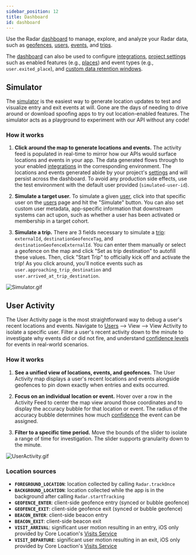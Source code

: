 ```yaml
---
sidebar_position: 12
title: Dashboard
id: dashboard
---
```


Use the Radar [dashboard](https://radar.io/dashboard) to manage, explore, and analyze your Radar data, such as [geofences](/geofences), [users](https://radar.io/dashboard/users), [events](https://radar.io/dashboard/events), and [trips](/trip-tracking).

The [dashboard](https://radar.io/dashboard) can also be used to configure [integrations](https://radar.io/dashboard/integrations), [project settings](https://radar.io/dashboard/settings) such as enabled features (e.g., [places](/places)) and event types (e.g., `user.exited_place`), and [custom data retention windows](https://radar.io/dashboard/privacy).

## Simulator

The [simulator](https://radar.io/dashboard/simulate) is the easiest way to generate location updates to test and visualize entry and exit events at will. Gone are the days of needing to drive around or download spoofing apps to try out location-enabled features. The simulator acts as a playground to experiment with our API without any code!

### How it works

1. **Click around the map to generate locations and events.** The activity feed is populated in real-time to mirror how our APIs would surface locations and events in your app. The data generated flows through to your enabled [integrations](https://radar.io/dashboard/integrations) in the corresponding environment. The locations and events generated abide by your project's [settings](https://radar.io/dashboard/settings) and will persist across the dashboard. To avoid any production side effects, use the test environment with the default user provided (`simulated-user-id`).

2. **Simulate a target user.** To simulate a given [user](/api#users), click into that specific user on the [users](https://radar.io/dashboard/users) page and hit the "Simulate" button. You can also set custom user metadata, app-specific information that downstream systems can act upon, such as whether a user has been activated or membership in a target cohort.

3. **Simulate a trip.** There are 3 fields necessary to simulate a [trip](/trip-tracking): `externalId`, `destinationGeofenceTag`, and `destinationGeofenceExternalId`. You can enter them manually or select a geofence on the map and click "Set as trip destination" to autofill these values. Then, click "Start Trip" to officially kick off and activate the trip! As you click around, you'll notice events such as `user.approaching_trip_destination` and `user.arrived_at_trip_destination`.

![Simulator.gif](/gif/mock_tracking.gif)

## User Activity

The User Activity page is the most straightforward way to debug a user's recent locations and events. Navigate to [Users](https://radar.io/dashboard/users) --> View --> View Activity to isolate a specific user. Filter a user's recent activity down to the minute to investigate why events did or did not fire, and understand [confidence levels](https://radar.io/documentation/geofences#confidence-and-accuracy) for events in real-world scenarios.

### How it works

1. **See a unified view of locations, events, and geofences.** The User Activity map displays a user's recent locations and events alongside geofences to pin down exactly when entries and exits occurred.

2. **Focus on an individual location or event.** Hover over a row in the Activity Feed to center the map view around those coordinates and to display the accuracy bubble for that location or event. The radius of the accuracy bubble determines how much [confidence](https://radar.io/documentation/geofences#confidence-and-accuracy) the event can be assigned.

3. **Filter to a specific time period.** Move the bounds of the slider to isolate a range of time for investigation. The slider supports granularity down to the minute.

![UserActivity.gif](/gif/user_activity.gif)

### Location sources
- **`FOREGROUND_LOCATION`**: location collected by calling `Radar.trackOnce`
- **`BACKGROUND_LOCATION`**: location collected while the app is in the background after calling `Radar.startTracking`
- **`GEOFENCE_ENTER`**: client-side geofence entry (synced or bubble geofence)
- **`GEOFENCE_EXIT`**: client-side geofence exit (synced or bubble geofence)
- **`BEACON_ENTER`**: client-side beacon entry
- **`BEACON_EXIT`**: client-side beacon exit
- **`VISIT_ARRIVAL`**: significant user motion resulting in an entry, iOS only provided by Core Location's [Visits Service](https://developer.apple.com/documentation/corelocation/getting_the_user_s_location/using_the_visits_location_service)
- **`VISIT_DEPARTURE`**: significant user motion resulting in an exit, iOS only provided by Core Loaction's [Visits Service](https://developer.apple.com/documentation/corelocation/getting_the_user_s_location/using_the_visits_location_service)
